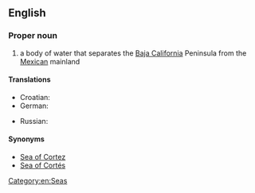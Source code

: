 ==English==
{{wikipedia}}

===Proper noun===
{{en-proper noun|head=[[gulf|Gulf]] [[of]] [[California]]}}

# a body of water that separates the [[Baja California]] Peninsula from the [[Mexican]] mainland

====Translations====
{{trans-top|body of water}}
* Croatian: {{t-|hr|Kalifornijski zaljev|m}}
* German: {{t+|de|Golf von Kalifornien|m}}
{{trans-mid}}
* Russian: {{t-|ru|Калифорнийский залив|m|sc=Cyrl|tr=Kaliforníjskij zalív|alt=Калифорни́йский зали́в}}
{{trans-bottom}}

====Synonyms====
* [[Sea of Cortez]]
* [[Sea of Cortés]]

[[Category:en:Seas]]